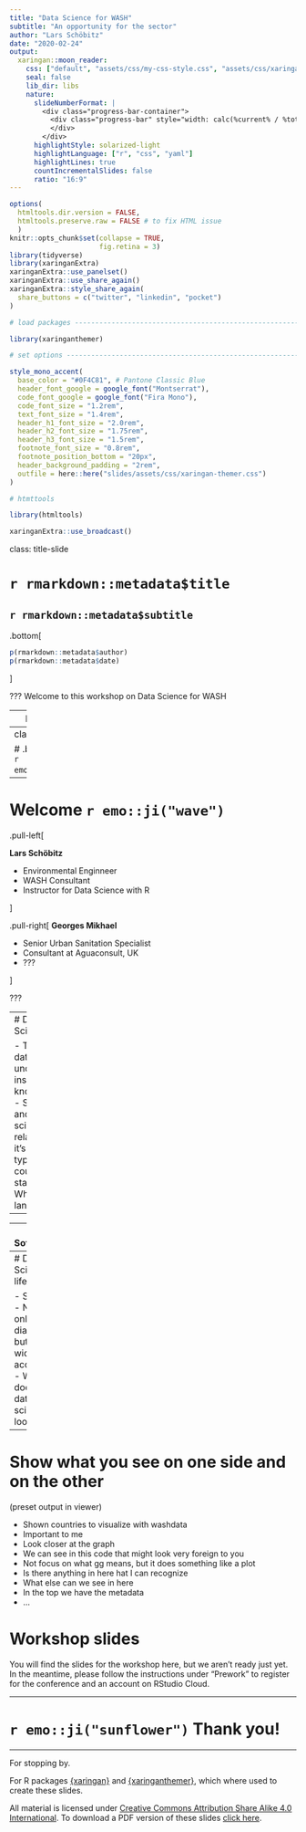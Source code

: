 ```yaml
---
title: "Data Science for WASH"
subtitle: "An opportunity for the sector"
author: "Lars Schöbitz"
date: "2020-02-24"
output:
  xaringan::moon_reader:
    css: ["default", "assets/css/my-css-style.css", "assets/css/xaringan-themer.css"]
    seal: false 
    lib_dir: libs
    nature:
      slideNumberFormat: |
        <div class="progress-bar-container">
          <div class="progress-bar" style="width: calc(%current% / %total% * 100%);">
          </div>
        </div>
      highlightStyle: solarized-light
      highlightLanguage: ["r", "css", "yaml"]
      highlightLines: true
      countIncrementalSlides: false
      ratio: "16:9"
---
```


```r
options(
  htmltools.dir.version = FALSE,   
  htmltools.preserve.raw = FALSE # to fix HTML issue
  )
knitr::opts_chunk$set(collapse = TRUE,
                      fig.retina = 3)
library(tidyverse)
library(xaringanExtra)
xaringanExtra::use_panelset()
xaringanExtra::use_share_again()
xaringanExtra::style_share_again(
  share_buttons = c("twitter", "linkedin", "pocket")
)

# load packages -----------------------------------------------------------

library(xaringanthemer)

# set options -------------------------------------------------------------

style_mono_accent(
  base_color = "#0F4C81", # Pantone Classic Blue
  header_font_google = google_font("Montserrat"),
  code_font_google = google_font("Fira Mono"), 
  code_font_size = "1.2rem",
  text_font_size = "1.4rem", 
  header_h1_font_size = "2.0rem",
  header_h2_font_size = "1.75rem",
  header_h3_font_size = "1.5rem",
  footnote_font_size = "0.8rem",
  footnote_position_bottom = "20px",
  header_background_padding = "2rem",
  outfile = here::here("slides/assets/css/xaringan-themer.css")
)

# htmttools

library(htmltools)

```

```r
xaringanExtra::use_broadcast()
```


class: title-slide

<script async defer data-domain="larnsce.github.io/co-wash-symposium-2021" src="https://plausible.io/js/plausible.js"></script>

# `r rmarkdown::metadata$title`

## `r rmarkdown::metadata$subtitle`

.bottom[

```r
p(rmarkdown::metadata$author)
p(rmarkdown::metadata$date)
```
]

???
Welcome to this workshop on Data Science for WASH

---
layout: true


---
class: middle

# .big[Welcome! `r emo::ji("wave")`]

---
# Welcome `r emo::ji("wave")`

.pull-left[

**Lars Schöbitz**

- Environmental Enginneer
- WASH Consultant
- Instructor for Data Science with R

]

.pull-right[
**Georges Mikhael**

- Senior Urban Sanitation Specialist
- Consultant at Aguaconsult, UK
- ???

]

???


---
# Data Science

- Turn raw data into understaind, insight and knowledge
- Statisics and data science are related but it's not a typical course on statisitcs
- Which language? R
- 

---
# Software

- What data analysis used to be for me: Excel Spreadsheet
- Data that comes tabular might be familiar
- Show R
- Show RStudio
- RStudio to interact with R
- Looks foreign and that's absolutely okay

---
# Data Science lifecycle

- Stages
- Not the only diagram, but widely accepted
- What does data science looks like

---
# Show what you see on one side and on the other

(preset output in viewer)

- Shown countries to visualize with washdata
- Important to me
- Look closer at the graph
- We can see in this code that might look very foreign to you
- Not focus on what gg means, but it does something like a plot
- Is there anything in here hat I can recognize
- What else can we see in here
- In the top we have the metadata
- ...


# Workshop slides

You will find the slides for the workshop here, but we aren't ready just yet. In the meantime, please follow the instructions under "Prework" to register for the conference and an account on RStudio Cloud.

---
# `r emo::ji("sunflower")` Thank you!
***

For stopping by.

For R packages [{xaringan}](https://github.com/yihui/xaringan) and [{xaringanthemer}](https://github.com/gadenbuie/xaringanthemer), which where used to create these slides.

All material is licensed under [Creative Commons Attribution Share Alike 4.0 International](https://creativecommons.org/licenses/by-sa/4.0/). To download a PDF version of these slides [click here](https://github.com/larnsce/co-wash-symposium-2021/raw/main/docs/slides/co-wash-symposium-data-science-for-wash-slides.pdf).

